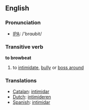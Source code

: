 ==English==
=== Pronunciation ===
*[[w:IPA|IPA]]: /'brɑʊbit/

===Transitive verb===
'''to browbeat'''
# to [[intimidate]], [[bully]] or [[boss around]]

===Translations===
*[[Catalan]]: [[intimidar]]
*[[Dutch]]: [[intimideren]]
*[[Spanish]]: [[intimidar]]